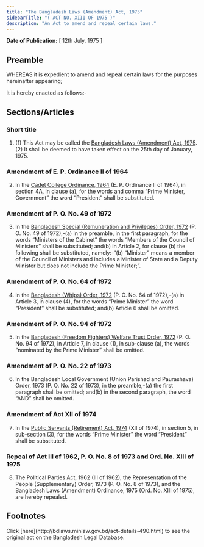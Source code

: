 ```yaml
---
title: "The Bangladesh Laws (Amendment) Act, 1975"
sidebarTitle: "( ACT NO. XIII OF 1975 )"
description: "An Act to amend and repeal certain laws."
---
```


**Date of Publication:** [ 12th July, 1975 ]

## Preamble

WHEREAS it is expedient to amend and repeal certain laws for the purposes hereinafter appearing;

It is hereby enacted as follows:-

## Sections/Articles

### Short title

1. (1) This Act may be called the [Bangladesh Laws (Amendment) Act, 1975](/act-490.html "Bangladesh Laws (Amendment) Act, 1975").(2) It shall be deemed to have taken effect on the 25th day of January, 1975.

### Amendment of E. P. Ordinance II of 1964

2. In the [Cadet College Ordinance, 1964](/act-338.html "Cadet College Ordinance, 1964 ") (E. P. Ordinance II of 1964), in section 4A, in clause (a), for the words and comma “Prime Minister, Government” the word “President” shall be substituted.

### Amendment of P. O. No. 49 of 1972

3. In the [Bangladesh Special (Remuneration and Privileges) Order, 1972](/act-389.html "Bangladesh Special (Remuneration and Privileges) Order, 1972 ") (P. O. No. 49 of 1972),-(a) in the preamble, in the first paragraph, for the words “Ministers of the Cabinet” the words “Members of the Council of Ministers” shall be substituted; and(b) in Article 2, for clause (b) the following shall be substituted, namely:-“(b) “Minister” means a member of the Council of Ministers and includes a Minister of State and a Deputy Minister but does not include the Prime Minister;”.

### Amendment of P. O. No. 64 of 1972

4. In the [Bangladesh (Whips) Order, 1972](/act-396.html "Bangladesh (Whips) Order, 1972 ") (P. O. No. 64 of 1972),-(a) in Article 3, in clause (4), for the words “Prime Minister” the word “President” shall be substituted; and(b) Article 6 shall be omitted.

### Amendment of P. O. No. 94 of 1972

5. In the [Bangladesh (Freedom Fighters) Welfare Trust Order, 1972](/act-409.html "Bangladesh (Freedom Fighters) Welfare Trust Order, 1972 ") (P. O. No. 94 of 1972), in Article 7, in clause (1), in sub-clause (a), the words “nominated by the Prime Minister” shall be omitted.

### Amendment of P. O. No. 22 of 1973

6. In the Bangladesh Local Government (Union Parishad and Paurashava) Order, 1973 (P. O. No. 22 of 1973), in the preamble,-(a) the first paragraph shall be omitted; and(b) in the second paragraph, the word “AND” shall be omitted.

### Amendment of Act XII of 1974

7. In the [Public Servants (Retirement) Act, 1974](/act-460.html "Public Servants (Retirement) Act, 1974") (XII of 1974), in section 5, in sub-section (3), for the words “Prime Minister” the word “President” shall be substituted.

### Repeal of Act III of 1962, P. O. No. 8 of 1973 and Ord. No. XIII of 1975

8. The Political Parties Act, 1962 (III of 1962), the Representation of the People (Supplementary) Order, 1973 (P. O. No. 8 of 1973), and the Bangladesh Laws (Amendment) Ordinance, 1975 (Ord. No. XIII of 1975), are hereby repealed.

## Footnotes

<Note>
  Click [here](http://bdlaws.minlaw.gov.bd/act-details-490.html) to see the original act on the Bangladesh Legal Database.
</Note>
